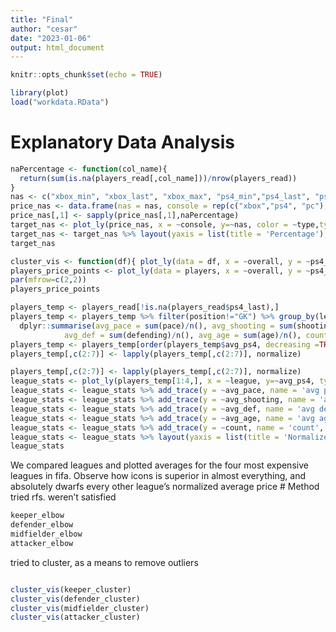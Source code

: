 ```yaml
---
title: "Final"
author: "cesar"
date: "2023-01-06"
output: html_document
---
```


```r
knitr::opts_chunk$set(echo = TRUE)
```
```r
library(plot)
load("workdata.RData")
```

# Explanatory Data Analysis
```r
naPercentage <- function(col_name){
  return(sum(is.na(players_read[,col_name]))/nrow(players_read))
}
nas <- c("xbox_min", "xbox_last", "xbox_max", "ps4_min","ps4_last", "ps4_max", "pc_min","pc_last", "pc_max")
price_nas <- data.frame(nas = nas, console = rep(c("xbox","ps4", "pc"), each=3), type = rep(c("min", "last", "max"), times=3))
price_nas[,1] <- sapply(price_nas[,1],naPercentage)
target_nas <- plot_ly(price_nas, x = ~console, y=~nas, color = ~type,type="bar")
target_nas <- target_nas %>% layout(yaxis = list(title = 'Percentage'), title = "Percentage Nulls per Console", barmode = 'group')
target_nas
```
```r
cluster_vis <- function(df){ plot_ly(data = df, x = ~overall, y = ~ps4_last, color=~clusterNum)}
players_price_points <- plot_ly(data = players, x = ~overall, y = ~ps4_last, trace="scatter")
par(mfrow=c(2,2))
players_price_points
```
```r
players_temp <- players_read[!is.na(players_read$ps4_last),]
players_temp <- players_temp %>% filter(position!="GK") %>% group_by(league) %>% 
  dplyr::summarise(avg_pace = sum(pace)/n(), avg_shooting = sum(shooting)/n(), avg_ps4 = sum(ps4_last)/n(),
            avg_def = sum(defending)/n(), avg_age = sum(age)/n(), count =n()) 
players_temp <- players_temp[order(players_temp$avg_ps4, decreasing =TRUE),]
players_temp[,c(2:7)] <- lapply(players_temp[,c(2:7)], normalize)

players_temp[,c(2:7)] <- lapply(players_temp[,c(2:7)], normalize)
league_stats <- plot_ly(players_temp[1:4,], x = ~league, y=~avg_ps4, type="bar", name="avg ps4_price")
league_stats <- league_stats %>% add_trace(y = ~avg_pace, name = 'avg pace', type = "bar")
league_stats <- league_stats %>% add_trace(y = ~avg_shooting, name = 'avg shooting', type = "bar")
league_stats <- league_stats %>% add_trace(y = ~avg_def, name = 'avg defending', type = "bar")
league_stats <- league_stats %>% add_trace(y = ~avg_age, name = 'avg age', type = "bar")
league_stats <- league_stats %>% add_trace(y = ~count, name = 'count', type = "bar")
league_stats <- league_stats %>% layout(yaxis = list(title = 'Normalized Value'), title = "Normalized Stats of 4 Most Expensive Leagues", barmode = 'group')
league_stats

```
We compared leagues and plotted averages for the four most expensive leagues in fifa. Observe how icons is superior in almost everything, and absolutely dwarfs every other league's normalized average price
# Method
tried rfs.
weren't satisfied
```r
keeper_elbow
defender_elbow
midfielder_elbow
attacker_elbow
```
tried to cluster, as a means to remove outliers
```r

```
```r
cluster_vis(keeper_cluster)
cluster_vis(defender_cluster)
cluster_vis(midfielder_cluster)
cluster_vis(attacker_cluster)

```